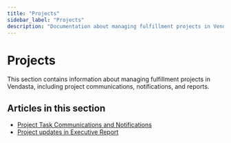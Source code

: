 ```yaml
---
title: "Projects"
sidebar_label: "Projects"
description: "Documentation about managing fulfillment projects in Vendasta"
---
```


# Projects

This section contains information about managing fulfillment projects in Vendasta, including project communications, notifications, and reports.

## Articles in this section

- [Project Task Communications and Notifications](/fulfillment/projects/project-task-communications-and-notifications)
- [Project updates in Executive Report](/fulfillment/projects/project-updates-in-executive-report)